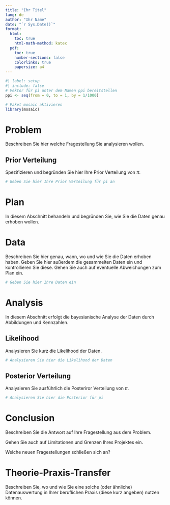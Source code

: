 ```yaml
---
title: "Ihr Titel"
lang: de
author: "Ihr Name"
date: "`r Sys.Date()`"
format:
  html:
    toc: true
    html-math-method: katex
  pdf:
    toc: true
    number-sections: false
    colorlinks: true 
    papersize: a4
---
```


```r
#| label: setup
#| include: false
# Vektor für pi unter dem Namen ppi bereitstellen
ppi <- seq(from = 0, to = 1, by = 1/1000)

# Paket mosaic aktivieren
library(mosaic)
```

# Problem

Beschreiben Sie hier welche Fragestellung Sie analysieren wollen.

## Prior Verteilung

Spezifizieren und begründen Sie hier Ihre Prior Verteilung von $\pi$. 

```r
# Geben Sie hier Ihre Prior Verteilung für pi an

```

# Plan

In diesem Abschnitt behandeln und begründen Sie, wie Sie die Daten genau erhoben wollen. 

# Data

Beschreiben Sie hier genau, wann, wo und wie Sie die Daten erhoben haben. Geben Sie hier außerdem die gesammelten Daten ein und kontrollieren Sie diese. Gehen Sie auch auf eventuelle Abweichungen zum Plan ein.

```r
# Geben Sie hier Ihre Daten ein

```

# Analysis

In diesem Abschnitt erfolgt die bayesianische Analyse der Daten durch Abbildungen und Kennzahlen. 

## Likelihood

Analysieren Sie kurz die Likelihood der Daten.

```r
# Analysieren Sie hier die Likelihood der Daten

```

## Posterior Verteilung

Analysieren Sie ausführlich die Posteriror Verteilung von $\pi$.

```r
# Analysieren Sie hier die Posterior für pi

```

# Conclusion

Beschreiben Sie die Antwort auf Ihre Fragestellung aus dem Problem. 

Gehen Sie auch auf Limitationen und Grenzen Ihres Projektes ein. 

Welche neuen Fragestellungen schließen sich an?

# Theorie-Praxis-Transfer

Beschreiben Sie, wo und wie Sie eine solche (oder ähnliche) Datenauswertung in Ihrer beruflichen Praxis (diese kurz angeben) nutzen können.
